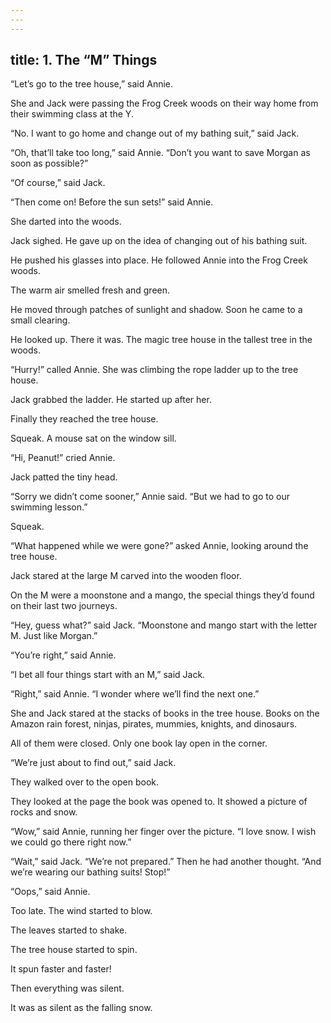 ```yaml
---
---
---
```

title: 1. The “M” Things
---



“Let’s go to the tree house,” said Annie.

She and Jack were passing the Frog Creek woods on their way home from their swimming class at the Y.

“No. I want to go home and change out of my bathing suit,” said Jack.

“Oh, that’ll take too long,” said Annie. “Don’t you want to save Morgan as soon as possible?”

“Of course,” said Jack.

“Then come on! Before the sun sets!” said Annie.



She darted into the woods.

Jack sighed. He gave up on the idea of changing out of his bathing suit.

He pushed his glasses into place. He followed Annie into the Frog Creek woods.

The warm air smelled fresh and green.

He moved through patches of sunlight and shadow. Soon he came to a small clearing.

He looked up. There it was. The magic tree house in the tallest tree in the woods.

“Hurry!” called Annie. She was climbing the rope ladder up to the tree house.

Jack grabbed the ladder. He started up after her.

Finally they reached the tree house.

Squeak. A mouse sat on the window sill.

“Hi, Peanut!” cried Annie.

Jack patted the tiny head.

“Sorry we didn’t come sooner,” Annie said. “But we had to go to our swimming lesson.”

Squeak.

“What happened while we were gone?” asked Annie, looking around the tree house.

Jack stared at the large M carved into the wooden floor.

On the M were a moonstone and a mango, the special things they’d found on their last two journeys.

“Hey, guess what?” said Jack. “Moonstone and mango start with the letter M. Just like Morgan.”

“You’re right,” said Annie.

“I bet all four things start with an M,” said Jack.

“Right,” said Annie. “I wonder where we’ll find the next one.”

She and Jack stared at the stacks of books in the tree house. Books on the Amazon rain forest, ninjas, pirates, mummies, knights, and dinosaurs.

All of them were closed. Only one book lay open in the corner.

“We’re just about to find out,” said Jack.

They walked over to the open book.

They looked at the page the book was opened to. It showed a picture of rocks and snow.

“Wow,” said Annie, running her finger over the picture. “I love snow. I wish we could go there right now.”

“Wait,” said Jack. “We’re not prepared.” Then he had another thought. “And we’re wearing our bathing suits! Stop!”



“Oops,” said Annie.

Too late. The wind started to blow.

The leaves started to shake.

The tree house started to spin.

It spun faster and faster!

Then everything was silent.

It was as silent as the falling snow.